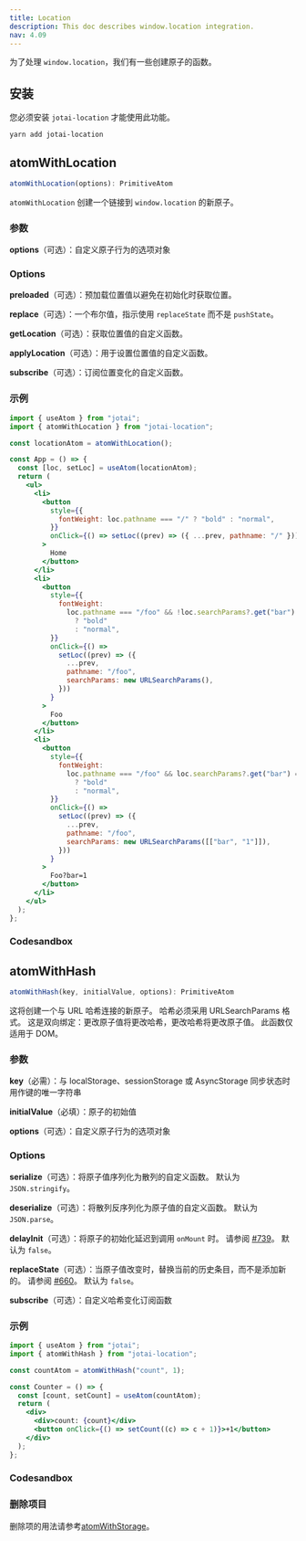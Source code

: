 ```yaml
---
title: Location
description: This doc describes window.location integration.
nav: 4.09
---
```


为了处理 `window.location`，我们有一些创建原子的函数。

## 安装

您必须安装 `jotai-location` 才能使用此功能。

```
yarn add jotai-location
```

## atomWithLocation

```js
atomWithLocation(options): PrimitiveAtom
```

`atomWithLocation` 创建一个链接到 `window.location` 的新原子。

### 参数

**options**（可选）：自定义原子行为的选项对象

### Options

**preloaded**（可选）：预加载位置值以避免在初始化时获取位置。

**replace**（可选）：一个布尔值，指示使用 `replaceState` 而不是 `pushState`。

**getLocation**（可选）：获取位置值的自定义函数。

**applyLocation**（可选）：用于设置位置值的自定义函数。

**subscribe**（可选）：订阅位置变化的自定义函数。

### 示例

```jsx
import { useAtom } from "jotai";
import { atomWithLocation } from "jotai-location";

const locationAtom = atomWithLocation();

const App = () => {
  const [loc, setLoc] = useAtom(locationAtom);
  return (
    <ul>
      <li>
        <button
          style={{
            fontWeight: loc.pathname === "/" ? "bold" : "normal",
          }}
          onClick={() => setLoc((prev) => ({ ...prev, pathname: "/" }))}
        >
          Home
        </button>
      </li>
      <li>
        <button
          style={{
            fontWeight:
              loc.pathname === "/foo" && !loc.searchParams?.get("bar")
                ? "bold"
                : "normal",
          }}
          onClick={() =>
            setLoc((prev) => ({
              ...prev,
              pathname: "/foo",
              searchParams: new URLSearchParams(),
            }))
          }
        >
          Foo
        </button>
      </li>
      <li>
        <button
          style={{
            fontWeight:
              loc.pathname === "/foo" && loc.searchParams?.get("bar") === "1"
                ? "bold"
                : "normal",
          }}
          onClick={() =>
            setLoc((prev) => ({
              ...prev,
              pathname: "/foo",
              searchParams: new URLSearchParams([["bar", "1"]]),
            }))
          }
        >
          Foo?bar=1
        </button>
      </li>
    </ul>
  );
};
```

### Codesandbox

<CodeSandbox id="kism55" />

## atomWithHash

```js
atomWithHash(key, initialValue, options): PrimitiveAtom
```

这将创建一个与 URL 哈希连接的新原子。
哈希必须采用 URLSearchParams 格式。
这是双向绑定：更改原子值将更改哈希，更改哈希将更改原子值。
此函数仅适用于 DOM。

### 参数

**key**（必需）：与 localStorage、sessionStorage 或 AsyncStorage 同步状态时用作键的唯一字符串

**initialValue**（必填）：原子的初始值

**options**（可选）：自定义原子行为的选项对象

### Options

**serialize**（可选）：将原子值序列化为散列的自定义函数。 默认为 `JSON.stringify`。

**deserialize**（可选）：将散列反序列化为原子值的自定义函数。 默认为 `JSON.parse`。

**delayInit**（可选）：将原子的初始化延迟到调用 `onMount` 时。 请参阅 [#739](https://github.com/pmndrs/jotai/issues/739#issuecomment-929260696)。 默认为 `false`。

**replaceState**（可选）：当原子值改变时，替换当前的历史条目，而不是添加新的。 请参阅 [#660](https://github.com/pmndrs/jotai/issues/660)。 默认为 `false`。

**subscribe**（可选）：自定义哈希变化订阅函数

### 示例

```jsx
import { useAtom } from "jotai";
import { atomWithHash } from "jotai-location";

const countAtom = atomWithHash("count", 1);

const Counter = () => {
  const [count, setCount] = useAtom(countAtom);
  return (
    <div>
      <div>count: {count}</div>
      <button onClick={() => setCount((c) => c + 1)}>+1</button>
    </div>
  );
};
```

### Codesandbox

<CodeSandbox id="2mocd1" />

### 删除项目

删除项的用法请参考[atomWithStorage](../utils/atom-with-storage.mdx)。
